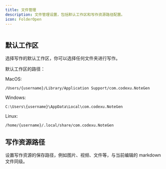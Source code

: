 ```yaml
---
title: 文件管理
description: 文件管理设置，包括默认工作区和写作资源路径配置。
icon: FolderOpen
---
```



<Image width="0" height="0" src="https://s2.loli.net/2025/07/10/1r2D6Hb8XqwK3QV.png" />

## 默认工作区

选择写作的默认工作区，你可以选择任何文件夹进行写作。

默认工作区的路径：

MacOS:
```
/Users/{username}/Library/Application Support/com.codexu.NoteGen
```

Windows:
```
C:\Users\{username}\AppData\Local\com.codexu.NoteGen
```

Linux:
```
/home/{username}/.local/share/com.codexu.NoteGen
```

## 写作资源路径

设置写作资源的保存路径，例如图片、视频、文件等，与当前编辑的 markdown 文件同级。
